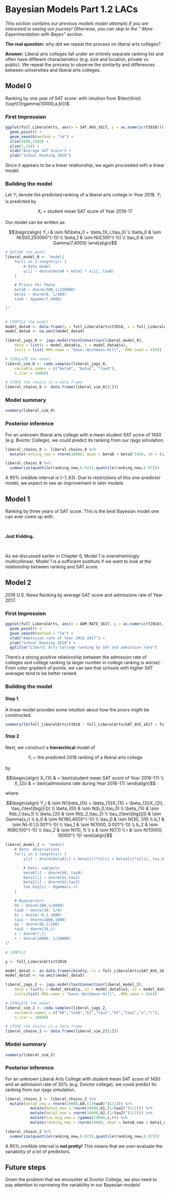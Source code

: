 # Bayesian Models Part 1.2 LACs

*This section contains our previous models model attempts if you are interested in seeing our journey! Otherwise, you can skip to the " More Experimentation with Bayes" section.*



**The real question:** why did we repeat the process on liberal arts colleges?

**Answer:** Liberal arts colleges fall under an entirely separate ranking list and often have different characteristics (e.g. size and location, private vs public). We repeat the process to observe the similarity and differences between universities and liberal arts colleges.

## Model 0

Ranking by one year of SAT score: with intuition from $\text{hist}(\sqrt{1/rgamma(10000,a,b)})$.

### First Impression

```r
ggplot(full_LiberalArts, aes(x = SAT_AVG_1617, y = as.numeric(Y2018))) +
  geom_point() +
  geom_smooth(method = "lm") +
  xlim(1000,1600) +
  ylim(1,150) +
  xlab("Average SAT Score") +
  ylab("School Ranking 2018")
```

Since it appears to be a linear relationship, we again proceeded with a linear model.

### Building the model

Let $Y_i$ denote the predicted ranking of a liberal arts college in Year 2018. $Y_i$
is predicted by

$$X_i = \text{student mean SAT score of Year 2016-17}$$

Our model can be written as:

$$\begin{align} Y_i & \sim N(\beta_0 + \beta_1X_i,\tau_0) \\
\beta_0 & \sim N(300,250000^{-1}) \\
\beta_1 & \sim N(0,100^{-1}) \\
\tau_0 & \sim Gamma(7,4000) \end{align}$$

```r
# DEFINE the model
liberal_model_0 <- "model{
    for(i in 1:length(y)) {
        # Data model
        y[i] ~ dnorm(beta0 + beta1 * x[i], tau0)
    }

    # Priors for theta
    beta0 ~ dnorm(300,1/250000)
    beta1 ~ dnorm(0, 1/100)
    tau0 ~ dgamma(7,4000)

}"


# COMPILE the model
model_data4 <- data.frame(y = full_LiberalArts$Y2018, x = full_LiberalArts$SAT_AVG_1617)
model_data4 <- na.omit(model_data4)

liberal_jags_0 <- jags.model(textConnection(liberal_model_0), 
    data = list(y = model_data4$y, x = model_data4$x),
    inits = list(.RNG.name = "base::Wichmann-Hill", .RNG.seed = 454))

# SIMULATE the model
liberal_sim_0 <- coda.samples(liberal_jags_0,
    variable.names = c("beta0", "beta1", "tau0"),
    n.iter = 10000)

# STORE the chains in a data frame
liberal_chains_0 <- data.frame(liberal_sim_0[[1]])
```

### Model summary

```r
summary(liberal_sim_0)
```

### Posterior inference 

For an unknown liberal arts college with a mean student SAT score of 1450 (e.g. Bvictor College), we could predict its ranking from our rjags simulation.

```r
liberal_chains_0 <- liberal_chains_0 %>%
  mutate(ranking_new = rnorm(10000, mean = beta0 + beta1*1450, sd = (1/tau0)^(1/2)))
```

```r
liberal_chains_0 %>%
  summarize(quantile(ranking_new,0.025),quantile(ranking_new,0.975))
```

A $95\%$ credible interval is $(-1,63)$. Due to restrictions of this one-predictor model, we expect to see an improvement in later models.

## Model 1

Ranking by three years of SAT score. This is the best Bayesian model one can ever come up with.

&nbsp;

**Just Kidding.**

&nbsp;

As we discussed earlier in Chapter 6, Model 1 is overwhelmingly multicollinear; Model 1 is a sufficient sustitute if we want to look at the relationship between ranking and SAT score.

## Model 2

2018 U.S. News Ranking by average SAT score and admissions rate of Year 2017.

### First Impression

```r
ggplot(full_LiberalArts, aes(x = ADM_RATE_1617, y = as.numeric(Y2018), color = SAT_AVG_1617)) +
  geom_point() +
  geom_smooth(method = "lm") +
  xlab("Admission rate of Year 2016-2017") +
  ylab("School Ranking 2018") + 
  ggtitle("Liberal Arts College ranking by SAT and admission rate")
```

There's a strong positive relationship between the admission rate of colleges and college ranking (a larger number in college ranking is *worse*). From color gradient of points, we can see that schools with higher SAT averages tend to be better ranked.

### Building the model

#### Step 1

A linear model provides some intuition about how the priors might be constructed.

```r
summary(lm(full_LiberalArts$Y2018 ~ full_LiberalArts$SAT_AVG_1617 + full_LiberalArts$ADM_RATE_1617))
```

#### Step 2
Next, we construct a **hierarchical** model of

$$Y_i = \text{the predicted 2018 ranking of a liberal arts college}$$

by

$$\begin{align} X_{1i} & = \text{student mean SAT score of Year 2016-17} \\
X_{2i} & = \text{admissions rate during Year 2016-17} \end{align}$$

where

$$\begin{align} Y_i & \sim N(\beta_{0i} + \beta_{1i}X_{1i} + \beta_{2i}X_{2i},
\tau_{\text{big}[i]}) \\
\beta_{0i} & \sim N(b_0,\tau_0) \\
\beta_{1i} & \sim N(b_1,\tau_1) \\
\beta_{2i} & \sim N(b_2,\tau_2) \\
\tau_{\text{big}[i]} & \sim Gamma(s,r) \\
b_0 & \sim N(180,4000^{-1}) \\
\tau_0 & \sim N(30, 1/9) \\
b_1 & \sim N(-0.1,0.001^{-1}) \\
\tau_1 & \sim N(1000, 0.001^{-1}) \\
b_2 & \sim N(80,100^{-1}) \\
\tau_2 & \sim N(10, 1) \\
s & \sim N(7,1) \\
r & \sim N(10000, 10000^{-1}) \end{align}$$

```r
liberal_model_2 <- "model{  
    # Data: observations
    for(i in 1:length(y)) {
        y[i] ~ dnorm(beta0[i] + beta1[i]*x1[i] + beta2[i]*x2[i], tau_big[i])

        # Data: subjects
        beta0[i] ~ dnorm(b0, tau0)
        beta1[i] ~ dnorm(b1,tau1)
        beta2[i] ~ dnorm(b2,tau2)
        tau_big[i] ~ dgamma(s,r)
    }

    # Hyperpriors
    b0 ~ dnorm(180,1/4000)
    tau0 ~ dnorm(30, 1/9)
    b1 ~ dnorm(-0.1,1000)
    tau1 ~ dnorm(1000,1000) 
    b2 ~ dnorm(80,1/100)
    tau2 ~ dnorm(10,1)
    s ~ dnorm(7,1)
    r ~ dnorm(10000, 1/10000)
}"

# COMPILE

y <- full_LiberalArts$Y2018

model_data5 <- as.data.frame(cbind(y, x1 = full_LiberalArts$SAT_AVG_1617, x2 = full_LiberalArts$ADM_RATE_1617))
model_data5 <- na.omit(model_data5)

liberal_jags_2 <- jags.model(textConnection(liberal_model_2), 
    data = list(y = model_data5$y, x1 = model_data5$x1, x2 = model_data5$x2),
    inits=list(.RNG.name = "base::Wichmann-Hill", .RNG.seed = 454))

# SIMULATE the model
liberal_sim_2 <- coda.samples(liberal_jags_2,
    variable.names = c("b0","tau0","b1","tau1","b2","tau2","s","r"),
    n.iter = 10000)

# STORE the chains in a data frame
liberal_chains_2 <- data.frame(liberal_sim_2[[1]])
```

### Model summary

```r
summary(liberal_sim_2)
```

### Posterior inference

For an unknown Liberal Arts College with student mean SAT score of 1450 and an admission rate of $30\%$ (e.g. Dvictor college), we could predict its ranking from our rjags simulation.

```r
liberal_chains_2 <- liberal_chains_2 %>%
  mutate(beta0_new = rnorm(10000,b0,(1/tau0)^(1/2))) %>%
           mutate(beta1_new = rnorm(10000,b1,(1/tau1)^(1/2))) %>%
           mutate(beta2_new = rnorm(10000,b2,(1/tau2)^(1/2))) %>%
           mutate(tau_big_new = rgamma(10000,s,r)) %>%
           mutate(ranking_new = rnorm(10000, mean = beta0_new + beta1_new * 1450 + beta2_new * 0.3, sd = (1/tau_big_new)^(1/2)))
```

```r
liberal_chains_2 %>%
  summarize(quantile(ranking_new,0.025),quantile(ranking_new,0.975))
```

A $95\%$ credible interval is **not pretty!** This means that we over-evaluate the variability of a lot of predictors.

## Future steps

Given the problem that we encounter at Dvictor College, we also need to pay attention to narrowing the variability in our Bayesian models!